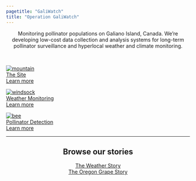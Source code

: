 ```yaml
---
pagetitle: "GaliWatch"
title: "Operation GaliWatch"
---
```



<center>
Monitoring pollinator populations on Galiano Island, Canada. We're developing low-cost data collection and analysis systems for long-term pollinator surveillance and hyperlocal weather and climate monitoring.
</center>


<br>

<link rel="stylesheet" href="//use.fontawesome.com/releases/v5.0.13/css/all.css">

<div class="galrow">

<div class="galcolumn">
<div class="imgbox">
<a target="_top" href="info.html#the_site">
  <img src="static/gali_thumbnail.jpg" alt="mountain" class="image">   
  <div class="overlay">   
  <div class="imgtext">The Site</div>
  <div class="learntext">Learn more  <i class="fas fa-arrow-right"></i></div>
  </div>
</a>
</div>
</div>

<div class="galcolumn">
<div class="imgbox">
<a target="_top" href="info.html#weather_monitoring">
  <img src="static/weather_station.jpg" alt="windsock" class="image">   
  <div class="overlay">   
  <div class="imgtext">Weather Monitoring</div>
  <div class="learntext">Learn more  <i class="fas fa-arrow-right"></i></div>
  </div>
</a>
</div>
</div>

<div class="galcolumn">
<div class="imgbox">
<a target="_top" href="info.html#pollinator_detection">
  <img src="static/bee4.png" alt="bee" class="image">   
  <div class="overlay"> 
  <div class="imgtext">Pollinator Detection</div>
  <div class="learntext">Learn more  <i class="fas fa-arrow-right"></i></div>
  </div>
</a>
</div>
</div>

</div>

*** 

<div>
<center>
## Browse our stories

<a href="weather-story.html">The Weather Story</a>  
<a href="weather-story.html">The Oregon Grape Story</a>  

</center>
</div>





